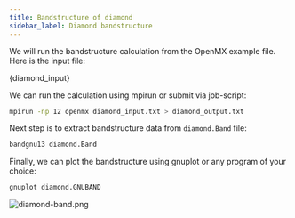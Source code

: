 ```yaml
---
title: Bandstructure of diamond
sidebar_label: Diamond bandstructure
---
```


We will run the bandstructure calculation from the OpenMX example file. Here is
the input file:


<CodeBlock className="fortran" title="src/diamond/diamond_input.txt">{diamond_input}</CodeBlock>

We can run the calculation using mpirun or submit via job-script:
```bash
mpirun -np 12 openmx diamond_input.txt > diamond_output.txt
```

Next step is to extract bandstructure data from `diamond.Band` file:
```bash
bandgnu13 diamond.Band
```

Finally, we can plot the bandstructure using gnuplot or any program of your
choice:
```bash
gnuplot diamond.GNUBAND
```

![diamond-band.png](/img/diamond-band.png)
